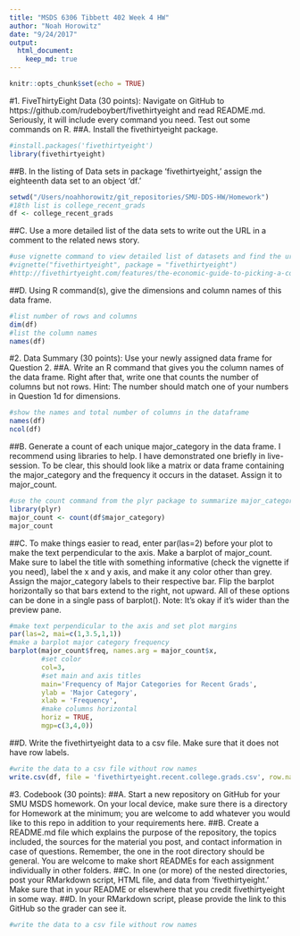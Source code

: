 ```yaml
---
title: "MSDS 6306 Tibbett 402 Week 4 HW"
author: "Noah Horowitz"
date: "9/24/2017"
output: 
  html_document:
    keep_md: true
---
```


```r
knitr::opts_chunk$set(echo = TRUE)
```

#1. FiveThirtyEight Data (30 points): Navigate on GitHub to https://github.com/rudeboybert/fivethirtyeight and read README.md. Seriously, it will include every command you need. Test out some commands on R.
##A. Install the fivethirtyeight package.
```r
#install.packages('fivethirtyeight')
library(fivethirtyeight)
```

##B. In the listing of Data sets in package ‘fivethirtyeight,’ assign the eighteenth data set to an object ‘df.’
```r
setwd("/Users/noahhorowitz/git_repositories/SMU-DDS-HW/Homework")
#18th list is college_recent_grads
df <- college_recent_grads
```

##C. Use a more detailed list of the data sets to write out the URL in a comment to the related news story.
```r
#use vignette command to view detailed list of datasets and find the url
#vignette("fivethirtyeight", package = "fivethirtyeight")
#http://fivethirtyeight.com/features/the-economic-guide-to-picking-a-college-major/
```

##D. Using R command(s), give the dimensions and column names of this data frame.
```r
#list number of rows and columns
dim(df)
#list the column names
names(df)
```

#2. Data Summary (30 points): Use your newly assigned data frame for Question 2.
##A. Write an R command that gives you the column names of the data frame. Right after that, write one that counts the number of columns but not rows. Hint: The number should match one of your numbers in Question 1d for dimensions.
```r
#show the names and total number of columns in the dataframe
names(df)
ncol(df)
```
##B. Generate a count of each unique major_category in the data frame. I recommend using libraries to help. I have demonstrated one briefly in live-session. To be clear, this should look like a matrix or data frame containing the major_category and the frequency it occurs in the dataset. Assign it to major_count.
```r
#use the count command from the plyr package to summarize major_category
library(plyr)
major_count <- count(df$major_category)
major_count
```
##C. To make things easier to read, enter par(las=2) before your plot to make the text perpendicular to the axis. Make a barplot of major_count. Make sure to label the title with something informative (check the vignette if you need), label the x and y axis, and make it any color other than grey. Assign the major_category labels to their respective bar. Flip the barplot horizontally so that bars extend to the right, not upward. All of these options can be done in a single pass of barplot(). Note: It’s okay if it’s wider than the preview pane. 
```r
#make text perpendicular to the axis and set plot margins
par(las=2, mai=c(1,3.5,1,1))
#make a barplot major category frequency
barplot(major_count$freq, names.arg = major_count$x,
        #set color
        col=3, 
        #set main and axis titles
        main='Frequency of Major Categories for Recent Grads', 
        ylab = 'Major Category', 
        xlab = 'Frequency',
        #make columns horizontal
        horiz = TRUE, 
        mgp=c(3,4,0))
```

##D. Write the fivethirtyeight data to a csv file. Make sure that it does not have row labels.
```r
#write the data to a csv file without row names
write.csv(df, file = 'fivethirtyeight.recent.college.grads.csv', row.names = FALSE)
```

#3. Codebook (30 points):
##A. Start a new repository on GitHub for your SMU MSDS homework. On your local device, make sure there is a directory for Homework at the minimum; you are welcome to add whatever you would like to this repo in addition to your requirements here.
##B. Create a README.md file which explains the purpose of the repository, the topics included, the sources for the material you post, and contact information in case of questions. Remember, the one in the root directory should be general. You are welcome to make short READMEs for each assignment individually in other folders.
##C. In one (or more) of the nested directories, post your RMarkdown script, HTML file, and data from ‘fivethirtyeight.’ Make sure that in your README or elsewhere that you credit fivethirtyeight in some way.
##D. In your RMarkdown script, please provide the link to this GitHub so the grader can see it.
```r
#write the data to a csv file without row names
```